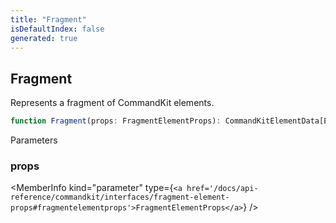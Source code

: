 ```yaml
---
title: "Fragment"
isDefaultIndex: false
generated: true
---
```



<!-- This file was generated from the CommandKit source. Do not modify. Instead, re-run the "docgen" script -->


## Fragment

<GenerationInfo sourceFile="packages/commandkit/src/components/common/element.ts" sourceLine="82" packageName="commandkit" />

Represents a fragment of CommandKit elements.

```ts title="Signature"
function Fragment(props: FragmentElementProps): CommandKitElementData[ElementType][]
```
Parameters

### props

<MemberInfo kind="parameter" type={`<a href='/docs/api-reference/commandkit/interfaces/fragment-element-props#fragmentelementprops'>FragmentElementProps</a>`} />

